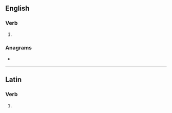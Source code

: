 ==English==

===Verb===
{{head|en|verb form}}

# {{en-third-person singular of|redargue}}

===Anagrams===
* {{anagrams|en|a=adeegrrsu|reguardes}}

----

==Latin==

===Verb===
{{la-verb-form|redarguēs}}

# {{inflection of|la|redarguō||2|s|futr|actv|indc}}